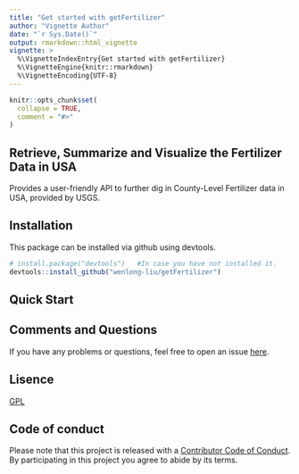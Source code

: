 ```yaml
---
title: "Get started with getFertilizer"
author: "Vignette Author"
date: "`r Sys.Date()`"
output: rmarkdown::html_vignette
vignette: >
  %\VignetteIndexEntry{Get started with getFertilizer}
  %\VignetteEngine{knitr::rmarkdown}
  %\VignetteEncoding{UTF-8}
---
```


```r
knitr::opts_chunk$set(
  collapse = TRUE,
  comment = "#>"
)
```
## Retrieve, Summarize and Visualize the Fertilizer Data in USA

Provides a user-friendly API to further dig in County-Level Fertilizer data in USA, provided by USGS. 
             
## Installation

This package can be installed via github using devtools.

```r
# install.package("devtools")   #In case you have not installed it.
devtools::install_github("wenlong-liu/getFertilizer")
```

## Quick Start



## Comments and Questions

If you have any problems or questions, feel free to open an issue [here](https://github.com/wenlong-liu/getFertilizer/issues).

## Lisence

[GPL](https://github.com/wenlong-liu/getFertilizer/blob/master/LICENSE)

## Code of conduct

Please note that this project is released with a [Contributor Code of Conduct](https://github.com/wenlong-liu/getFertilizer/blob/master/CONDUCT.md). By participating in this project you agree to abide by its terms.

